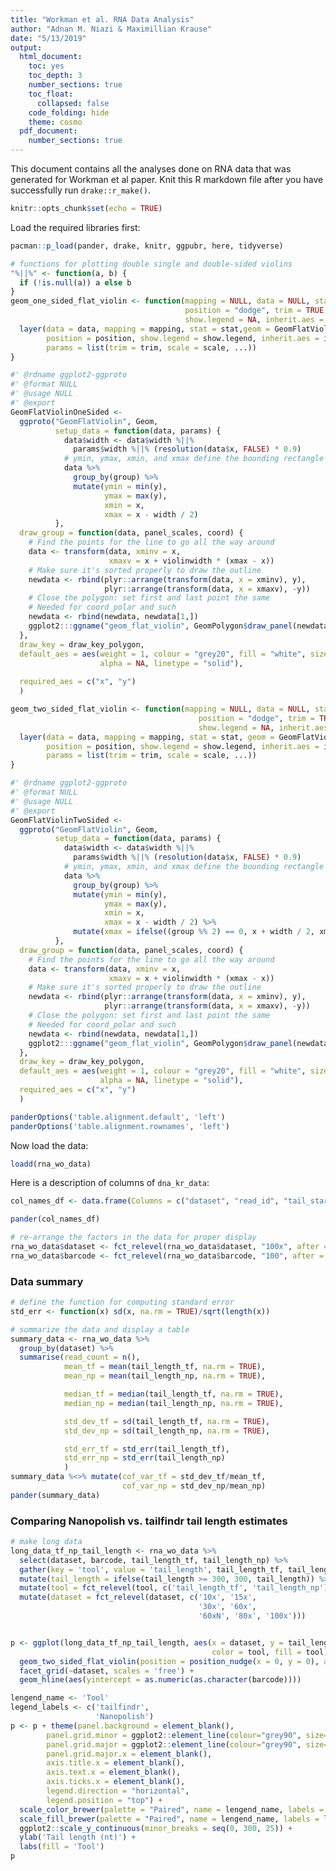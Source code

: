 ```yaml
---
title: "Workman et al. RNA Data Analysis"
author: "Adnan M. Niazi & Maximillian Krause"
date: "5/13/2019"
output:
  html_document: 
    toc: yes
    toc_depth: 3
    number_sections: true
    toc_float: 
      collapsed: false
    code_folding: hide
    theme: cosmo
  pdf_document: 
    number_sections: true
---
```


This document contains all the analyses done on RNA data that was generated for Workman et al paper. Knit this R markdown file after you have successfully run `drake::r_make()`.

```r
knitr::opts_chunk$set(echo = TRUE)

```

Load the required libraries first:
```r
pacman::p_load(pander, drake, knitr, ggpubr, here, tidyverse)
```


```r
# functions for plotting double single and double-sided violins
"%||%" <- function(a, b) {
  if (!is.null(a)) a else b
}
geom_one_sided_flat_violin <- function(mapping = NULL, data = NULL, stat = "ydensity",
                                       position = "dodge", trim = TRUE, scale = "area",
                                       show.legend = NA, inherit.aes = TRUE, ...) {
  layer(data = data, mapping = mapping, stat = stat,geom = GeomFlatViolinOneSided,
        position = position, show.legend = show.legend, inherit.aes = inherit.aes,
        params = list(trim = trim, scale = scale, ...))
}

#' @rdname ggplot2-ggproto
#' @format NULL
#' @usage NULL
#' @export
GeomFlatViolinOneSided <-
  ggproto("GeomFlatViolin", Geom,
          setup_data = function(data, params) {
            data$width <- data$width %||%
              params$width %||% (resolution(data$x, FALSE) * 0.9)
            # ymin, ymax, xmin, and xmax define the bounding rectangle for each group
            data %>%
              group_by(group) %>%
              mutate(ymin = min(y),
                     ymax = max(y),
                     xmin = x,
                     xmax = x - width / 2) 
          },
  draw_group = function(data, panel_scales, coord) {
    # Find the points for the line to go all the way around
    data <- transform(data, xminv = x,
                      xmaxv = x + violinwidth * (xmax - x))
    # Make sure it's sorted properly to draw the outline
    newdata <- rbind(plyr::arrange(transform(data, x = xminv), y),
                     plyr::arrange(transform(data, x = xmaxv), -y))
    # Close the polygon: set first and last point the same
    # Needed for coord_polar and such
    newdata <- rbind(newdata, newdata[1,])
    ggplot2:::ggname("geom_flat_violin", GeomPolygon$draw_panel(newdata, panel_scales, coord))
  },
  draw_key = draw_key_polygon,
  default_aes = aes(weight = 1, colour = "grey20", fill = "white", size = 0.5,
                    alpha = NA, linetype = "solid"),
  
  required_aes = c("x", "y")
  )

geom_two_sided_flat_violin <- function(mapping = NULL, data = NULL, stat = "ydensity",
                                          position = "dodge", trim = TRUE, scale = "area",
                                          show.legend = NA, inherit.aes = TRUE, ...) {
  layer(data = data, mapping = mapping, stat = stat, geom = GeomFlatViolinTwoSided,
        position = position, show.legend = show.legend, inherit.aes = inherit.aes,
        params = list(trim = trim, scale = scale, ...))
}

#' @rdname ggplot2-ggproto
#' @format NULL
#' @usage NULL
#' @export
GeomFlatViolinTwoSided <-
  ggproto("GeomFlatViolin", Geom,
          setup_data = function(data, params) {
            data$width <- data$width %||%
              params$width %||% (resolution(data$x, FALSE) * 0.9)
            # ymin, ymax, xmin, and xmax define the bounding rectangle for each group
            data %>%
              group_by(group) %>%
              mutate(ymin = min(y),
                     ymax = max(y),
                     xmin = x,
                     xmax = x - width / 2) %>% 
              mutate(xmax = ifelse((group %% 2) == 0, x + width / 2, xmax) )
          },
  draw_group = function(data, panel_scales, coord) {
    # Find the points for the line to go all the way around
    data <- transform(data, xminv = x,
                      xmaxv = x + violinwidth * (xmax - x))
    # Make sure it's sorted properly to draw the outline
    newdata <- rbind(plyr::arrange(transform(data, x = xminv), y),
                     plyr::arrange(transform(data, x = xmaxv), -y))
    # Close the polygon: set first and last point the same
    # Needed for coord_polar and such
    newdata <- rbind(newdata, newdata[1,])
    ggplot2:::ggname("geom_flat_violin", GeomPolygon$draw_panel(newdata, panel_scales, coord))
  },
  draw_key = draw_key_polygon,
  default_aes = aes(weight = 1, colour = "grey20", fill = "white", size = 0.5,
                    alpha = NA, linetype = "solid"),
  required_aes = c("x", "y")
  )

panderOptions('table.alignment.default', 'left')
panderOptions('table.alignment.rownames', 'left')
```

Now load the data:
```r
loadd(rna_wo_data)
```

Here is a description of columns of `dna_kr_data`:
```r
col_names_df <- data.frame(Columns = c("dataset", "read_id", "tail_start_tf", "tail_end_tf", "samples_per_nt_tf", "tail_length_tf",         "tail_start_np", "tail_end_np" , "read_rate_np", "tail_length_np", "qc_tag_np", "samples_per_nt_np", "barcode"), Description = c("Specifies the name of the conditions in Workman et al. data (N.B.: 60x and 60xb were combined into a single condition called 60x)", "Read ID", "tailfindr estimate of tail start", "tailfindr estimate of tail end", "tailfindr estimation of read_specific transloation rate in units of samples per nucleotide", "tailfindr tail length estimate", "Nanopolish tail start estimate", "Nanopolish tail end estimate (originally it is transcript_start in Nanopolish output)", "Nanopolish read rate", "Nanopolish estimation of tail length", "Nanopolish QC Tag", "Nanopolish estimation of read-specific translocation rate in units of samples per nucleotide calculated using the formula: 3012/read_rate", "The expected tail length"))                                                                                                                                
```

```r
pander(col_names_df)
```

```r
# re-arrange the factors in the data for proper display
rna_wo_data$dataset <- fct_relevel(rna_wo_data$dataset, "100x", after = 6)
rna_wo_data$barcode <- fct_relevel(rna_wo_data$barcode, "100", after = 6)
```

### Data summary
```r
# define the function for computing standard error 
std_err <- function(x) sd(x, na.rm = TRUE)/sqrt(length(x))

# summarize the data and display a table
summary_data <- rna_wo_data %>% 
  group_by(dataset) %>% 
  summarise(read_count = n(),
            mean_tf = mean(tail_length_tf, na.rm = TRUE),
            mean_np = mean(tail_length_np, na.rm = TRUE),

            median_tf = median(tail_length_tf, na.rm = TRUE),
            median_np = median(tail_length_np, na.rm = TRUE),

            std_dev_tf = sd(tail_length_tf, na.rm = TRUE),
            std_dev_np = sd(tail_length_np, na.rm = TRUE),

            std_err_tf = std_err(tail_length_tf),
            std_err_np = std_err(tail_length_np)
            ) 
summary_data %<>% mutate(cof_var_tf = std_dev_tf/mean_tf,
                         cof_var_np = std_dev_np/mean_np)
pander(summary_data)
```


### Comparing Nanopolish vs. tailfindr tail length estimates

```r
# make long data
long_data_tf_np_tail_length <- rna_wo_data %>% 
  select(dataset, barcode, tail_length_tf, tail_length_np) %>% 
  gather(key = 'tool', value = 'tail_length', tail_length_tf, tail_length_np) %>% 
  mutate(tail_length = ifelse(tail_length >= 300, 300, tail_length)) %>% 
  mutate(tool = fct_relevel(tool, c('tail_length_tf', 'tail_length_np'))) %>% 
  mutate(dataset = fct_relevel(dataset, c('10x', '15x', 
                                          '30x', '60x', 
                                          '60xN', '80x', '100x')))


p <- ggplot(long_data_tf_np_tail_length, aes(x = dataset, y = tail_length, 
                                             color = tool, fill = tool)) +
  geom_two_sided_flat_violin(position = position_nudge(x = 0, y = 0), alpha = .5) +
  facet_grid(~dataset, scales = 'free') +
  geom_hline(aes(yintercept = as.numeric(as.character(barcode)))) 

```

```r
lengend_name <- 'Tool'
legend_labels <- c('tailfindr', 
                   'Nanopolish')
p <- p + theme(panel.background = element_blank(),
        panel.grid.minor = ggplot2::element_line(colour="grey90", size=0.5),
        panel.grid.major = ggplot2::element_line(colour="grey90", size=0.5),
        panel.grid.major.x = element_blank(),
        axis.title.x = element_blank(),
        axis.text.x = element_blank(),
        axis.ticks.x = element_blank(),
        legend.direction = "horizontal",
        legend.position = "top") +
  scale_color_brewer(palette = "Paired", name = lengend_name, labels = legend_labels) +
  scale_fill_brewer(palette = "Paired", name = lengend_name, labels = legend_labels) +
  ggplot2::scale_y_continuous(minor_breaks = seq(0, 300, 25)) +
  ylab('Tail length (nt)') +
  labs(fill = 'Tool')
p
```
